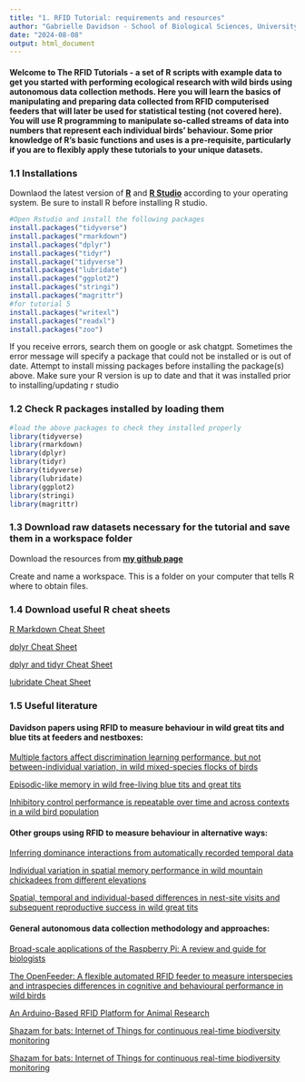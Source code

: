 ```yaml
---
title: "1. RFID Tutorial: requirements and resources"
author: "Gabrielle Davidson - School of Biological Sciences, University of East Anglia"
date: "2024-08-08"
output: html_document
---
```


#### Welcome to The RFID Tutorials - a set of R scripts with example data to get you started with performing ecological research with wild birds using autonomous data collection methods. Here you will learn the basics of manipulating and preparing data collected from RFID computerised feeders that will later be used for statistical testing (not covered here). You will use R programming to manipulate so-called streams of data into numbers that represent each individual birds' behaviour. Some prior knowledge of R's basic functions and uses is a pre-requisite, particularly if you are to flexibly apply these tutorials to your unique datasets. 

### 1.1 Installations
Downlaod the latest version of **[R](https://cran.r-project.org/bin/)**  and **[R Studio](https://posit.co/download/rstudio-desktop/)** according to your operating system. Be sure to install R before installing R studio.



```r
#Open Rstudio and install the following packages
install.packages("tidyverse")
install.packages("rmarkdown")
install.packages("dplyr")
install.packages("tidyr")
install.package("tidyverse")
install.packages("lubridate")
install.packages("ggplot2")
install.packages("stringi")
install.packages("magrittr")
#for tutorial 5
install.packages("writexl")
install.packages("readxl")
install.packages("zoo")

```

If you receive errors, search them on google or ask chatgpt. 
Sometimes the error message will specify a package that could not be installed or is out of date. 
Attempt to install missing packages before installing the package(s) above. 
Make sure your R version is up to date and that it was installed prior to installing/updating r studio

### 1.2 Check R packages installed by loading them
```r
#load the above packages to check they installed properly 
library(tidyverse)
library(rmarkdown)
library(dplyr)
library(tidyr)
library(tidyverse)
library(lubridate)
library(ggplot2)
library(stringi)
library(magrittr)

```

### 1.3 Download raw datasets necessary for the tutorial and save them in a workspace folder
Download the resources from **[my github page](https://github.com/DrGLDavidson/RFID-workshop)**

Create and name a workspace. This is a folder on your computer that tells R where to obtain files. 

### 1.4 Download useful R cheat sheets

[R Markdown Cheat Sheet](https://www.rstudio.com/wp-content/uploads/2015/02/rmarkdown-cheatsheet.pdf)

[dplyr Cheat Sheet](https://gauss.inf.um.es/tabular/www/data-transformation.pdf)

[dplyr and tidyr Cheat Sheet](https://www.rstudio.com/wp-content/uploads/2015/02/data-wrangling-cheatsheet.pdf)

[lubridate Cheat Sheet](https://rawgit.com/rstudio/cheatsheets/main/lubridate.pdf)

### 1.5 Useful literature

#### Davidson papers using RFID to measure behaviour in wild great tits and blue tits at feeders and nestboxes: 

[Multiple factors affect discrimination learning performance, but not between-individual variation, in wild mixed-species flocks of birds](https://doi.org/10.1098/rsos.192107)

[Episodic-like memory in wild free-living blue tits and great tits](https://doi.org/10.1016/j.cub.2024.06.029)

[Inhibitory control performance is repeatable over time and across contexts in a wild bird population](https://doi.org/10.1016/j.anbehav.2022.02.007)

#### Other groups using RFID to measure behaviour in alternative ways: 

[Inferring dominance interactions from automatically recorded temporal data](https://doi.org/10.1111/eth.12720)

[Individual variation in spatial memory performance in wild mountain chickadees from different elevations](https://doi.org/10.1016/j.anbehav.2015.10.015)

[Spatial, temporal and individual-based differences in nest-site visits and subsequent reproductive success in wild great tits]( https://doi.org/10.1111/jav.01740)

#### General autonomous data collection methodology and approaches: 

[Broad-scale applications of the Raspberry Pi: A review and guide for biologists](https://doi.org/10.1111/2041-210X.13652) 

[The OpenFeeder: A flexible automated RFID feeder to measure interspecies and intraspecies differences in cognitive and behavioural performance in wild birds](https://doi.org/10.1111/2041-210X.13931)

[An Arduino-Based RFID Platform for Animal Research](https://doi.org/10.3389/fevo.2019.00257) 

[Shazam for bats: Internet of Things for continuous real-time biodiversity monitoring](https://doi.org/10.1049/smc2.12016)

[Shazam for bats: Internet of Things for continuous real-time biodiversity monitoring](https://doi.org/10.1049/smc2.12016)
